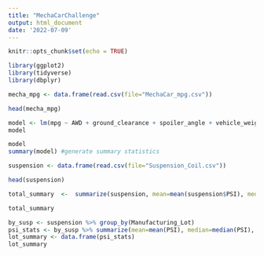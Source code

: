 ```yaml
---
title: "MechaCarChallenge"
output: html_document
date: '2022-07-09'
---
```


```r
knitr::opts_chunk$set(echo = TRUE)
```


```r
library(ggplot2)
library(tidyverse)
library(dbplyr)
```


```r
mecha_mpg <- data.frame(read.csv(file="MechaCar_mpg.csv"))
```

```r
head(mecha_mpg)
```

```r
model <- lm(mpg ~ AWD + ground_clearance + spoiler_angle + vehicle_weight + vehicle_length,data=mecha_mpg) #generate multiple linear regression model
model
```

```r
model
summary(model) #generate summary statistics
```
```r
suspension <- data.frame(read.csv(file="Suspension_Coil.csv"))
```

```r
head(suspension)
```

```r

total_summary  <-  summarize(suspension, mean=mean(suspension$PSI), median=median(suspension$PSI), variance=var(suspension$PSI), SD=sd(suspension$PSI))

total_summary
```

```r
by_susp <- suspension %>% group_by(Manufacturing_Lot)
psi_stats <- by_susp %>% summarize(mean=mean(PSI), median=median(PSI), variance=var(PSI), SD=sd(PSI))
lot_summary <- data.frame(psi_stats)
lot_summary
```

```r

```